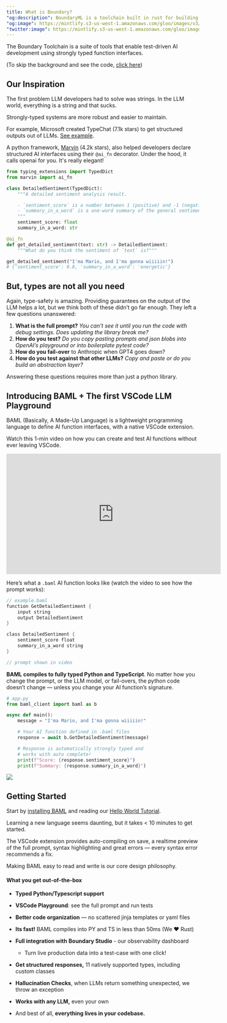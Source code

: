 ```yaml
---
title: What is Boundary?
"og:description": BoundaryML is a toolchain built in rust for building, testing, monitoring, and improving AI applications. Imagine trusting people to run tests instead of running it on CI/CD. It works, until it doesn't. ML systems are the same. Our toolchain is a language called **BAML**, a **VSCode extension** and a **dashboard** that all work together.
"og:image": https://mintlify.s3-us-west-1.amazonaws.com/gloo/images/v3/AITeam.png
"twitter:image": https://mintlify.s3-us-west-1.amazonaws.com/gloo/images/v3/AITeam.png
---
```


The Boundary Toolchain is a suite of tools that enable test-driven AI development using strongly typed function interfaces.

(To skip the background and see the code, [click here](/v3/home/overview#introducing-baml-the-first-vscode-llm-playground))

## Our Inspiration

The first problem LLM developers had to solve was strings. In the LLM world, everything is a string and that sucks.

Strongly-typed systems are more robust and easier to maintain.

For example, Microsoft created TypeChat (7.1k stars) to get structured outputs out of LLMs. [See example](https://github.com/microsoft/TypeChat/blob/main/examples/sentiment/src/main.ts). 

A python framework, [Marvin](https://github.com/PrefectHQ/marvin) (4.2k stars), also helped developers declare structured AI interfaces using their `@ai_fn` decorator. Under the hood, it calls openai for you. It's really elegant!

```python Marvin Example
from typing_extensions import TypedDict
from marvin import ai_fn

class DetailedSentiment(TypedDict):
    """A detailed sentiment analysis result.

    - `sentiment_score` is a number between 1 (positive) and -1 (negative)
    - `summary_in_a_word` is a one-word summary of the general sentiment
    """
    sentiment_score: float
    summary_in_a_word: str

@ai_fn
def get_detailed_sentiment(text: str) -> DetailedSentiment:
    """What do you think the sentiment of `text` is?"""

get_detailed_sentiment("I'ma Mario, and I'ma gonna wiiiiin!")
# {'sentiment_score': 0.8, 'summary_in_a_word': 'energetic'}
```

## But, types are not all you need

Again, type-safety is amazing. Providing guarantees on the output of the LLM helps a lot, but we think both of these didn’t go far enough. They left a few  questions unanswered:

1. **What is the full prompt?** *You can’t see it until you run the code with debug settings. Does updating the library break me?*
2. **How do you test?** *Do you copy pasting prompts and json blobs into OpenAI’s playground or into boilerplate pytest code?*
3. **How do you fail-over** to Anthropic when GPT4 goes down?
4. **How do you test against that other LLMs?** *Copy and paste or do you build an abstraction layer?*

Answering these questions requires more than just a python library. 

## Introducing BAML + The first VSCode LLM Playground

BAML (Basically, A Made-Up Language) is a lightweight programming language to define AI function interfaces, with a native VSCode extension.

Watch this 1-min video on how you can create and test AI functions without ever leaving VSCode.


<iframe width="560" height="315" src="https://www.youtube.com/embed/dpEvGrVJJng?si=6CPRTxil8WjQ_t5w" title="YouTube video player" frameborder="0" allow="accelerometer; autoplay; clipboard-write; encrypted-media; gyroscope; picture-in-picture; web-share" allowfullscreen></iframe>

Here’s what a `.baml` AI function looks like (watch the video to see how the prompt works):

```rust
// example.baml
function GetDetailedSentiment {
    input string
    output DetailedSentiment
}

class DetailedSentiment {
    sentiment_score float
    summary_in_a_word string
}

// prompt shown in video
```

**BAML compiles to fully typed Python and TypeScript**. No matter how you change the prompt, or the LLM model, or fail-overs, the python code doesn’t change — unless you change your AI function’s signature.

```python
# app.py
from baml_client import baml as b

async def main():	
    message = "I'ma Mario, and I'ma gonna wiiiiin!"

    # Your AI function defined in .baml files
    response = await b.GetDetailedSentiment(message)

    # Response is automatically strongly typed and
    # works with auto complete!
    print(f"Score: {response.sentiment_score}")
    print(f"Summary: {response.summary_in_a_word}")
```

<Frame caption="BAML VSCode Playground">
<img src="/images/v3/baml_playground.png" />
</Frame>

## Getting Started

Start by [installing BAML](/v3/home/installation) and reading our [Hello World Tutorial](/v3/guides/hello_world/level0). 

Learning a new language seems daunting, but it takes < 10 minutes to get started. 

The VSCode extension provides auto-compiling on save, a realtime preview of the full prompt, syntax highlighting and great errors — every syntax error recommends a fix. 

Making BAML easy to read and write is our core design philosophy.

#### What you get out-of-the-box
- **Typed Python/Typescript support**
- **VSCode Playground**: see the full prompt and run tests
- **Better code organization** — no scattered jinja templates or yaml files
- **Its fast!** BAML compiles into PY and TS in less than 50ms (We ❤️ Rust)
- **Full integration with** **Boundary Studio** - our observability dashboard
    - Turn live production data into a test-case with one click!
- **Get structured responses,** 11 natively supported  types, including custom classes
- **Hallucination Checks**, when LLMs return something unexpected, we throw an exception
- **Works with any LLM,** even your own

- And best of all, **everything lives in your codebase.**

    